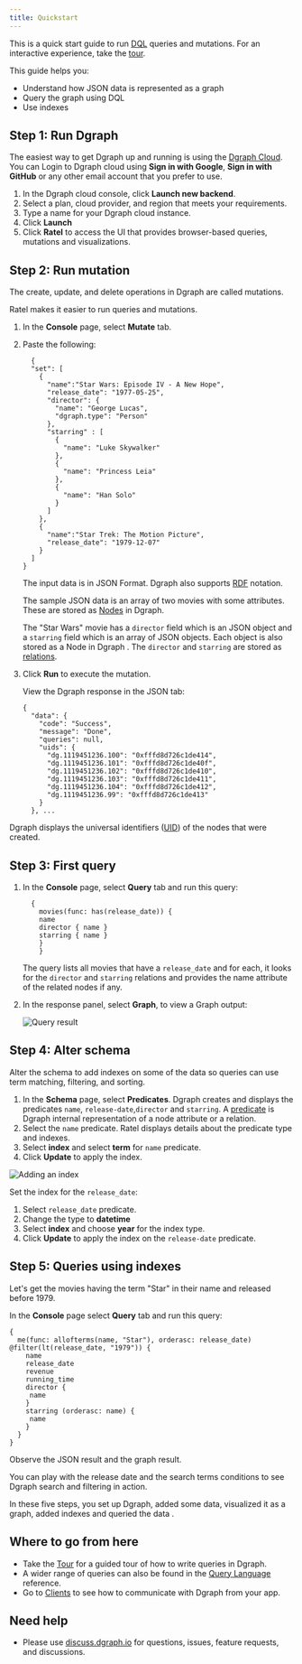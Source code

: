 ```yaml
---
title: Quickstart
---
```


This is a quick start guide to run [DQL](./dgraph-glossary.md#RDF) queries and
mutations. For an interactive experience, take the
[tour](https://dgraph.io/tour/).

This guide helps you:

- Understand how JSON data is represented as a graph
- Query the graph using DQL
- Use indexes

## Step 1: Run Dgraph

The easiest way to get Dgraph up and running is using the
[Dgraph Cloud](https://cloud.dgraph.io).  
You can Login to Dgraph cloud using **Sign in with Google**, **Sign in with
GitHub** or any other email account that you prefer to use.

1. In the Dgraph cloud console, click **Launch new backend**.
1. Select a plan, cloud provider, and region that meets your requirements.
1. Type a name for your Dgraph cloud instance.
1. Click **Launch**
1. Click **Ratel** to access the UI that provides browser-based queries,
   mutations and visualizations.

## Step 2: Run mutation

The create, update, and delete operations in Dgraph are called mutations.

Ratel makes it easier to run queries and mutations.

1. In the **Console** page, select **Mutate** tab.

2. Paste the following:

   ```dql
     {
     "set": [
       {
         "name":"Star Wars: Episode IV - A New Hope",
         "release_date": "1977-05-25",
         "director": {
           "name": "George Lucas",
           "dgraph.type": "Person"
         },
         "starring" : [
           {
             "name": "Luke Skywalker"
           },
           {
             "name": "Princess Leia"
           },
           {
             "name": "Han Solo"
           }
         ]
       },
       {
         "name":"Star Trek: The Motion Picture",
         "release_date": "1979-12-07"
       }
     ]
   }
   ```

   The input data is in JSON Format. Dgraph also supports
   [RDF](./dgraph-glossary.md#RDF) notation.

   The sample JSON data is an array of two movies with some attributes. These
   are stored as [Nodes](./dgraph-glossary.md#node) in Dgraph.

   The "Star Wars" movie has a `director` field which is an JSON object and a
   `starring` field which is an array of JSON objects. Each object is also
   stored as a Node in Dgraph . The `director` and `starring` are stored as
   [relations](./dgraph-glossary.md#relation).

3. Click **Run** to execute the mutation.

   View the Dgraph response in the JSON tab:

   ```dql
   {
     "data": {
       "code": "Success",
       "message": "Done",
       "queries": null,
       "uids": {
         "dg.1119451236.100": "0xfffd8d726c1de414",
         "dg.1119451236.101": "0xfffd8d726c1de40f",
         "dg.1119451236.102": "0xfffd8d726c1de410",
         "dg.1119451236.103": "0xfffd8d726c1de411",
         "dg.1119451236.104": "0xfffd8d726c1de412",
         "dg.1119451236.99": "0xfffd8d726c1de413"
       }
     }, ...
   ```

Dgraph displays the universal identifiers ([UID](./dgraph-glossary.md#uid)) of
the nodes that were created.

## Step 3: First query

1. In the **Console** page, select **Query** tab and run this query:

   ```dql
     {
       movies(func: has(release_date)) {
       name
       director { name }
       starring { name }
       }
       }
   ```

   The query lists all movies that have a `release_date` and for each, it looks
   for the `director` and `starring` relations and provides the name attribute
   of the related nodes if any.

2. In the response panel, select **Graph**, to view a Graph output:

   ![Query result](/images/dql-quickstart/img1.png)

## Step 4: Alter schema

Alter the schema to add indexes on some of the data so queries can use term
matching, filtering, and sorting.

1. In the **Schema** page, select **Predicates**. Dgraph creates and displays
   the predicates `name`, `release-date`,`director` and `starring`. A
   [predicate](./dgraph-glossary.md#predicate) is Dgraph internal representation
   of a node attribute or a relation.
2. Select the `name` predicate. Ratel displays details about the predicate type
   and indexes.
3. Select **index** and select **term** for `name` predicate.
4. Click **Update** to apply the index.

![Adding an index](/images/dql-quickstart/predicate-name.png)

Set the index for the `release_date`:

1. Select `release_date` predicate.
2. Change the type to **datetime**
3. Select **index** and choose **year** for the index type.
4. Click **Update** to apply the index on the `release-date` predicate.

## Step 5: Queries using indexes

Let's get the movies having the term "Star" in their name and released
before 1979.

In the **Console** page select **Query** tab and run this query:

```dql
{
  me(func: allofterms(name, "Star"), orderasc: release_date) @filter(lt(release_date, "1979")) {
    name
    release_date
    revenue
    running_time
    director {
     name
    }
    starring (orderasc: name) {
     name
    }
  }
}
```

Observe the JSON result and the graph result.

You can play with the release date and the search terms conditions to see Dgraph
search and filtering in action.

In these five steps, you set up Dgraph, added some data, visualized it as a
graph, added indexes and queried the data .

## Where to go from here

- Take the [Tour](https://dgraph.io/tour/) for a guided tour of how to write
  queries in Dgraph.
- A wider range of queries can also be found in the
  [Query Language](/query-language/index) reference.
- Go to [Clients](/clients) to see how to communicate with Dgraph from your app.

## Need help

- Please use [discuss.dgraph.io](https://discuss.dgraph.io) for questions,
  issues, feature requests, and discussions.
